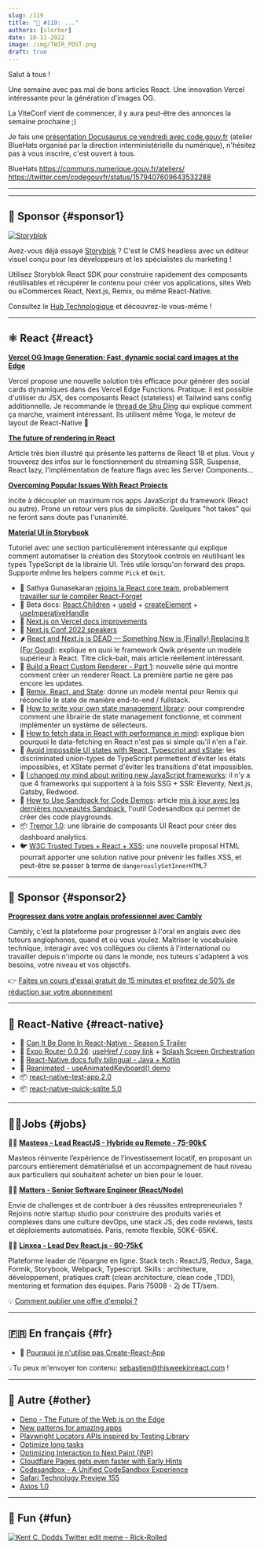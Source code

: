 ```yaml
---
slug: /119
title: "📨 #119: ..."
authors: [slorber]
date: 10-11-2022
image: /img/TWIR_POST.png
draft: true
---
```


Salut à tous !

Une semaine avec pas mal de bons articles React. Une innovation Vercel intéressante pour la génération d'images OG.

La ViteConf vient de commencer, il y aura peut-être des annonces la semaine prochaine ;)

Je fais une [présentation Docusaurus ce vendredi avec code.gouv.fr](https://twitter.com/codegouvfr/status/1579407609643532288) (atelier BlueHats organisé par la direction interministérielle du numérique), n'hésitez pas à vous inscrire, c'est ouvert à tous.

BlueHats
https://communs.numerique.gouv.fr/ateliers/
https://twitter.com/codegouvfr/status/1579407609643532288

<Todo />

<!-- truncate -->

---


<Support />

---

## 💸 Sponsor {#sponsor1}

[![Storyblok](/emails/issues/116/storyblok.png)](https://www.storyblok.com/?utm_source=thisweekinreact&utm_medium=display&utm_campaign=AWA_SPON_TWIREACT_TRA&utm_content=thisweekinreact_fr)

Avez-vous déjà essayé [Storyblok](https://www.storyblok.com/?utm_source=thisweekinreact&utm_medium=display&utm_campaign=AWA_SPON_TWIREACT_TRA&utm_content=thisweekinreact_fr) ? C'est le CMS headless avec un éditeur visuel conçu pour les développeurs et les spécialistes du marketing !

Utilisez Storyblok React SDK pour construire rapidement des composants réutilisables et récupérer le contenu pour créer vos applications, sites Web ou eCommerces React, Next.js, Remix, ou même React-Native.

Consultez le [Hub Technologique](https://www.storyblok.com/technologies?utm_source=thisweekinreact&utm_medium=display&utm_campaign=AWA_SPON_TWIREACT_TRA&utm_content=thisweekinreact_fr) et découvrez-le vous-même !

---

## ⚛️ React {#react}

**[Vercel OG Image Generation: Fast, dynamic social card images at the Edge](https://vercel.com/blog/introducing-vercel-og-image-generation-fast-dynamic-social-card-images)**

Vercel propose une nouvelle solution très efficace pour générer des social cards dynamiques dans des Vercel Edge Functions. Pratique: il est possible d'utiliser du JSX, des composants React (stateless) et Tailwind sans config additionnelle. Je recommande le [thread de Shu Ding](https://twitter.com/shuding_/status/1579607964549513217) qui explique comment ça marche, vraiment intéressant. Ils utilisent même Yoga, le moteur de layout de React-Native 🤭

**[The future of rendering in React](https://prateeksurana.me/blog/future-of-rendering-in-react/)**

Article très bien illustré qui présente les patterns de React 18 et plus. Vous y trouverez des infos sur le fonctionnement du streaming SSR, Suspense, React lazy, l'implémentation de feature flags avec les Server Components...

**[Overcoming Popular Issues With React Projects](https://dinosaurs-with-jetpacks.com/posts/react-problems)**

Incite à découpler un maximum nos apps JavaScript du framework (React ou autre). Prone un retour vers plus de simplicité. Quelques "hot takes" qui ne feront sans doute pas l'unanimité.

**[Material UI in Storybook](https://storybook.js.org/blog/material-ui-in-storybook/)**

Tutoriel avec une section particulièrement intéressante qui explique comment automatiser la création des Storytook controls en réutilisant les types TypeScript de la librairie UI. Très utile lorsqu'on forward des props. Supporte même les helpers comme `Pick` et `Omit`.

- 👤 Sathya Gunasekaran [rejoins la React core team](https://twitter.com/_gsathya/status/1578816177371250688), probablement [travailler sur le compiler React-Forget](https://twitter.com/Huxpro/status/1578865666010263552)
- 📖 Beta docs: [React.Children](https://twitter.com/dan_abramov/status/1578457525628047360) + [useId](https://twitter.com/dan_abramov/status/1577283961763467265) + [createElement](https://twitter.com/dan_abramov/status/1577463721193897985) + [useImperativeHandle](https://twitter.com/dan_abramov/status/1577717226269966336)
- 📖 [Next.js on Vercel docs improvements](https://twitter.com/leeerob/status/1577788730349436928)
- 👥 [Next.js Conf 2022 speakers](https://twitter.com/vercel/status/1578401243243741185)
- 🌶 [React and Next.js is DEAD — Something New is (Finally) Replacing It (For Good)](https://javascript.plainenglish.io/react-and-next-js-is-dead-something-new-is-finally-replacing-it-for-good-c792c48806f6): explique en quoi le framework Qwik présente un modèle supérieur à React. Titre click-bait, mais article réellement intéressant.
- 📜 [Build a React Custom Renderer - Part 1](https://www.markcodes.dev/posts/build-react-custom-renderer-part-1): nouvelle série qui montre comment créer un renderer React. La première partie ne gère pas encore les updates.
- 📜 [Remix, React, and State](https://blog.jim-nielsen.com/2022/remix-react-and-state/): donne un modèle mental pour Remix qui réconcilie le state de manière end-to-end / fullstack.
- 📜 [How to write your own state management library](https://judehunter.dev/blog/how-to-write-your-own-state-management-library): pour comprendre comment une librairie de state management fonctionne, et comment implémenter un système de sélecteurs.
- 📜 [How to fetch data in React with performance in mind](https://www.developerway.com/posts/how-to-fetch-data-in-react): explique bien pourquoi le data-fetching en React n'est pas si simple qu'il n'en a l'air.
- 📜 [Avoid impossible UI states with React, Typescript and xState](https://whereisthemouse.com/avoid-impossible-ui-states-with-react-typescript-and-xstate): les discriminated union-types de TypeScript permettent d'éviter les états impossibles, et XState permet d'éviter les transitions d'état impossibles.
- 📜 [I changed my mind about writing new JavaScript frameworks](https://whitep4nth3r.com/blog/write-a-new-javascript-framework/): il n'y a que 4 frameworks qui supportent à la fois SSG + SSR: Eleventy, Next.js, Gatsby, Redwood.
- 📜 [How to Use Sandpack for Code Demos](https://www.ctnicholas.dev/articles/how-to-use-sandpack-for-code-demos): article [mis à jour avec les dernières nouveautés Sandpack](https://twitter.com/ctnicholasdev/status/1577683748878884864), l'outil Codesandbox qui permet de créer des code playgrounds.
- 📦 [Tremor 1.0](https://www.tremor.so/): une librairie de composants UI React pour créer des dashboard analytics.
- 🐦 [W3C Trusted Types + React + XSS](https://twitter.com/sebastienlorber/status/1579485631260286977): une nouvelle proposal HTML pourrait apporter une solution native pour prévenir les failles XSS, et peut-être se passer à terme de `dangerouslySetInnerHTML`?

<SubscribeFormEmbed />

---

## 💸 Sponsor {#sponsor2}

[**Progressez dans votre anglais professionnel avec Cambly**](https://cambly.info/reacthebdo1)

Cambly, c'est la plateforme pour progresser à l'oral en anglais avec des tuteurs anglophones, quand et où vous voulez. Maîtriser le vocabulaire technique, interagir avec vos collègues ou clients à l'international ou travailler depuis n'importe où dans le monde, nos tuteurs s'adaptent à vos besoins, votre niveau et vos objectifs.

👉 [Faites un cours d'essai gratuit de 15 minutes et profitez de 50% de réduction sur votre abonnement](https://cambly.info/reacthebdo1)

---

## 📱 React-Native {#react-native}

- 🎥 [Can It Be Done In React-Native - Season 5 Trailer](https://www.youtube.com/watch?v=GArbi97dV08)
- 🚧 [Expo Router 0.0.26](https://twitter.com/Baconbrix/status/1578805793733763072): [useHref / copy link](https://twitter.com/Baconbrix/status/1578176991441784833) + [Splash Screen Orchestration](https://twitter.com/Baconbrix/status/1577690073906257921)
- 📖 [React-Native docs fully bilingual - Java + Kotlin](https://twitter.com/reactnative/status/1578332414145105921)
- 🎨 [Reanimated - useAnimatedKeyboard() demo](https://twitter.com/swmansion/status/1579471824831725571)
- 📦 [react-native-test-app 2.0](https://twitter.com/lord_sherlock/status/1578312268663906304)
- 📦 [react-native-quick-sqlite 5.0](https://twitter.com/ospfranco/status/1578145916510273536)

---

## 🧑‍💻Jobs {#jobs}

🧑‍💼 [**Masteos - Lead ReactJS - Hybride ou Remote - 75-90k€**](https://www.welcometothejungle.com/fr/companies/masteos/jobs/lead-front-reactjs-h-f_paris?q=97ae44f44512e0f1968e134f33de64ea&o=1376093)

Masteos réinvente l’expérience de l’investissement locatif, en proposant un parcours entièrement dématérialisé et un accompagnement de haut niveau aux particuliers qui souhaitent acheter un bien pour le louer.

🧑‍💼 [**Matters - Senior Software Engineer (React/Node)**](https://bit.ly/NLReactH)

Envie de challenges et de contribuer à des réussites entrepreneuriales ? Rejoins notre startup studio pour construire des produits variés et complexes dans une culture devOps, une stack JS, des code reviews, tests et déploiements automatisés. Paris, remote flexible, 50K€-65K€.

🧑‍💼 [**Linxea - Lead Dev React.js - 60-75k€**](https://www.welcometothejungle.com/fr/companies/linxea/jobs/lead-dev-react_paris)

Plateforme leader de l’épargne en ligne.
Stack tech : ReactJS, Redux, Saga, Formik, Storybook, Webpack, Typescript.
Skills : architecture, développement, pratiques craft (clean architecture, clean code ,TDD), mentoring et formation des équipes.
Paris 75008 - 2j de TT/sem.

💡 [Comment publier une offre d'emploi ?](https://thisweekinreact.com/fr/sponsor)

---

## 🇫🇷 En français {#fr}

- 🎥 [Pourquoi je n'utilise pas Create-React-App](https://www.youtube.com/watch?v=PlIJSUkufuk)

💡Tu peux m'envoyer ton contenu: [sebastien@thisweekinreact.com](mailto:sebastien@thisweekinreact.com?subject=Contenu%20en%20fran%C3%A7ais) !

---

## 🔀 Autre {#other}

- [Deno - The Future of the Web is on the Edge](https://deno.com/blog/the-future-of-web-is-on-the-edge)
- [New patterns for amazing apps](https://web.dev/new-patterns-for-amazing-apps/)
- [Playwright Locators APIs inspired by Testing Library](https://twitter.com/diegohaz/status/1578567655493193728)
- [Optimize long tasks](https://web.dev/optimize-long-tasks/)
- [Optimizing Interaction to Next Paint (INP)](https://speaking.jeremy.codes/GptKXg/optimizing-interaction-to-next-paint-inp)
- [Cloudflare Pages gets even faster with Early Hints](https://blog.cloudflare.com/early-hints-on-cloudflare-pages/)
- [Codesandbox - A Unified CodeSandbox Experience](https://codesandbox.io/post/a-unified-codesandbox-experience)
- [Safari Technology Preview 155](https://webkit.org/blog/13338/release-notes-for-safari-technology-preview-155/)
- [Axios 1.0](https://github.com/axios/axios/releases/tag/v1.0.0)

---

## 🤭 Fun {#fun}

[![Kent C. Dodds Twitter edit meme - Rick-Rolled](/emails/issues/119/meme.png)](https://twitter.com/kentcdodds/status/1578334293863956480/history)
